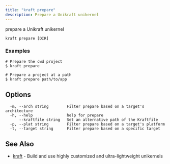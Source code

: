 ```yaml
---
title: "kraft prepare"
description: Prepare a Unikraft unikernel
---
```


prepare a Unikraft unikernel

```
kraft prepare [DIR]
```

### Examples

```
# Prepare the cwd project
$ kraft prepare

# Prepare a project at a path
$ kraft prepare path/to/app
```

## Options

```
  -m, --arch string        Filter prepare based on a target's architecture
  -h, --help               help for prepare
      --kraftfile string   Set an alternative path of the Kraftfile
  -p, --plat string        Filter prepare based on a target's platform
  -t, --target string      Filter prepare based on a specific target
```

## See Also

* [kraft](kraft.md)	 - Build and use highly customized and ultra-lightweight unikernels

